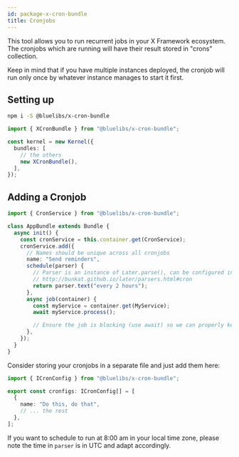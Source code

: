 ```yaml
---
id: package-x-cron-bundle
title: Cronjobs
---
```



<PackageHeader version="1.0.0" packageName="x-cron-bundle"  />

This tool allows you to run recurrent jobs in your X Framework ecosystem. The cronjobs which are running will have their result stored in "crons" collection.

Keep in mind that if you have multiple instances deployed, the cronjob will run only once by whatever instance manages to start it first.

## Setting up

```bash
npm i -S @bluelibs/x-cron-bundle
```

```ts
import { XCronBundle } from "@bluelibs/x-cron-bundle";

const kernel = new Kernel({
  bundles: [
    // the others
    new XCronBundle(),
  ],
});
```

## Adding a Cronjob

```ts
import { CronService } from "@bluelibs/x-cron-bundle";

class AppBundle extends Bundle {
  async init() {
    const cronService = this.container.get(CronService);
    cronService.add({
      // Names should be unique across all cronjobs
      name: "Send reminders",
      schedule(parser) {
        // Parser is an instance of Later.parse(), can be configured in many forms
        // http://bunkat.github.io/later/parsers.html#cron
        return parser.text("every 2 hours");
      },
      async job(container) {
        const myService = container.get(MyService);
        await myService.process();

        // Ensure the job is blocking (use await) so we can properly keep track the execution
      },
    });
  }
}
```

Consider storing your cronjobs in a separate file and just add them here:

```ts title="cronjobs.ts"
import { ICronConfig } from "@bluelibs/x-cron-bundle";

export const cronfigs: ICronConfig[] = [
  {
    name: "Do this, do that",
    // ... the rest
  },
];
```

If you want to schedule to run at 8:00 am in your local time zone, please note the time in `parser` is in UTC and adapt accordingly.
